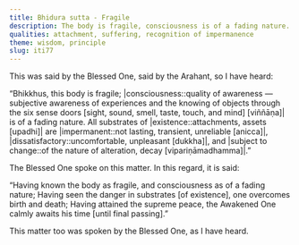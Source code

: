 ```yaml
---
title: Bhidura sutta - Fragile
description: The body is fragile, consciousness is of a fading nature. All substrates of existence are impermanent, dissatisfactory, and subject to change.
qualities: attachment, suffering, recognition of impermanence
theme: wisdom, principle
slug: iti77
---
```


This was said by the Blessed One, said by the Arahant, so I have heard:

“Bhikkhus, this body is fragile; |consciousness::quality of awareness — subjective awareness of experiences and the knowing of objects through the six sense doors [sight, sound, smell, taste, touch, and mind] [viññāṇa]| is of a fading nature. All substrates of |existence::attachments, assets [upadhi]| are |impermanent::not lasting, transient, unreliable [anicca]|, |dissatisfactory::uncomfortable, unpleasant [dukkha]|, and |subject to change::of the nature of alteration, decay [vipariṇāmadhamma]|.”

The Blessed One spoke on this matter. In this regard, it is said:

“Having known the body as fragile,
and consciousness as of a fading nature;
Having seen the danger in substrates [of existence],
one overcomes birth and death;
Having attained the supreme peace,
the Awakened One calmly awaits his time [until final passing].”

This matter too was spoken by the Blessed One, as I have heard.